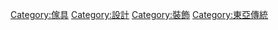 [[Category:傢具|Category:傢具]]
[[Category:設計|Category:設計]]
[[Category:裝飾|Category:裝飾]]
[[Category:東亞傳統|Category:東亞傳統]]